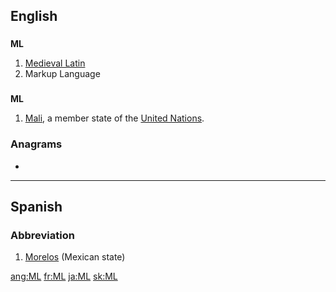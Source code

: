 {{also|ml|Ml|mL|µl}}
==English==

==={{initialism}}===
'''ML'''

# [[Medieval Latin]]
# Markup Language

==={{abbreviation}}===
'''ML'''

# [[Mali]], a member state of the [[United Nations]].

===Anagrams===
* {{alphagram|[[LM#English|LM]]}} 

----

==Spanish==

===Abbreviation===
{{infl|es|abbreviation}}

# [[Morelos]] (Mexican state)

[[ang:ML]]
[[fr:ML]]
[[ja:ML]]
[[sk:ML]]